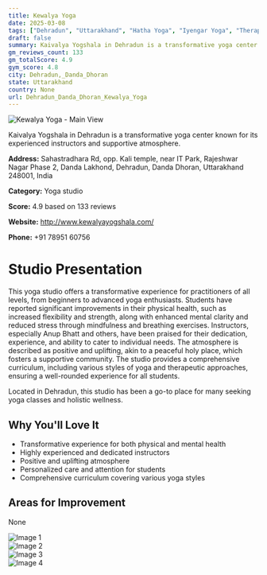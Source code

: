 ```yaml
---
title: Kewalya Yoga
date: 2025-03-08
tags: ["Dehradun", "Uttarakhand", "Hatha Yoga", "Iyengar Yoga", "Therapeutic Yoga", "supportive atmosphere", "experienced instructors", "Dehradun, Danda Dhoran"]  
draft: false
summary: Kaivalya Yogshala in Dehradun is a transformative yoga center known for its experienced instructors and supportive atmosphere.
gm_reviews_count: 133
gm_totalScore: 4.9
gym_score: 4.8
city: Dehradun,_Danda_Dhoran
state: Uttarakhand
country: None
url: Dehradun_Danda_Dhoran_Kewalya_Yoga
---
```


<div className="aspect-[16/9] relative my-8">
  <img 
    src="https://lh5.googleusercontent.com/p/AF1QipM8kCTCZ2aDl8Zy_dzKZXYYzjUPhQqtMe_jgCK-=w1920-h1080-k-no"
    alt="Kewalya Yoga - Main View"
    className="object-cover absolute inset-0 w-full h-full rounded-lg"
  />
</div>

Kaivalya Yogshala in Dehradun is a transformative yoga center known for its experienced instructors and supportive atmosphere.

**Address:** Sahastradhara Rd, opp. Kali temple, near IT Park, Rajeshwar Nagar Phase 2, Danda Lakhond, Dehradun, Danda Dhoran, Uttarakhand 248001, India

**Category:** Yoga studio

**Score:** 4.9 based on 133 reviews

**Website:** http://www.kewalyayogshala.com/

**Phone:** +91 78951 60756

# Studio Presentation

This yoga studio offers a transformative experience for practitioners of all levels, from beginners to advanced yoga enthusiasts. Students have reported significant improvements in their physical health, such as increased flexibility and strength, along with enhanced mental clarity and reduced stress through mindfulness and breathing exercises. Instructors, especially Anup Bhatt and others, have been praised for their dedication, experience, and ability to cater to individual needs. The atmosphere is described as positive and uplifting, akin to a peaceful holy place, which fosters a supportive community. The studio provides a comprehensive curriculum, including various styles of yoga and therapeutic approaches, ensuring a well-rounded experience for all students.

Located in Dehradun, this studio has been a go-to place for many seeking yoga classes and holistic wellness.

## Why You'll Love It

- Transformative experience for both physical and mental health
- Highly experienced and dedicated instructors
- Positive and uplifting atmosphere
- Personalized care and attention for students
- Comprehensive curriculum covering various yoga styles

## Areas for Improvement

None

<div className="grid grid-cols-1 xl:grid-cols-2 gap-4 my-8">
<div className="aspect-[4/3] relative"><img src="https://lh3.googleusercontent.com/p/AF1QipPbqzY4qDyt0dBhFLlrVfQWtRUx-kRBPwZaYg3K=w1920-h1080-k-no" alt="Image 1" className="object-cover absolute inset-0 w-full h-full rounded-lg" /></div>
<div className="aspect-[4/3] relative"><img src="https://lh5.googleusercontent.com/p/AF1QipPpPbVzJREQIfT2-qHDicfYnFKqERXM-y-OSRmf=w1920-h1080-k-no" alt="Image 2" className="object-cover absolute inset-0 w-full h-full rounded-lg" /></div>
<div className="aspect-[4/3] relative"><img src="https://lh5.googleusercontent.com/p/AF1QipMnmewUm1zP_DA_wLrZ0MpPmuVYY7RDyqmty8WF=w1920-h1080-k-no" alt="Image 3" className="object-cover absolute inset-0 w-full h-full rounded-lg" /></div>
<div className="aspect-[4/3] relative"><img src="https://lh5.googleusercontent.com/p/AF1QipNT4z6P4eX0Y7RKwOsr5BpnaMI61yMAoPbNKQhO=w1920-h1080-k-no" alt="Image 4" className="object-cover absolute inset-0 w-full h-full rounded-lg" /></div>
</div>